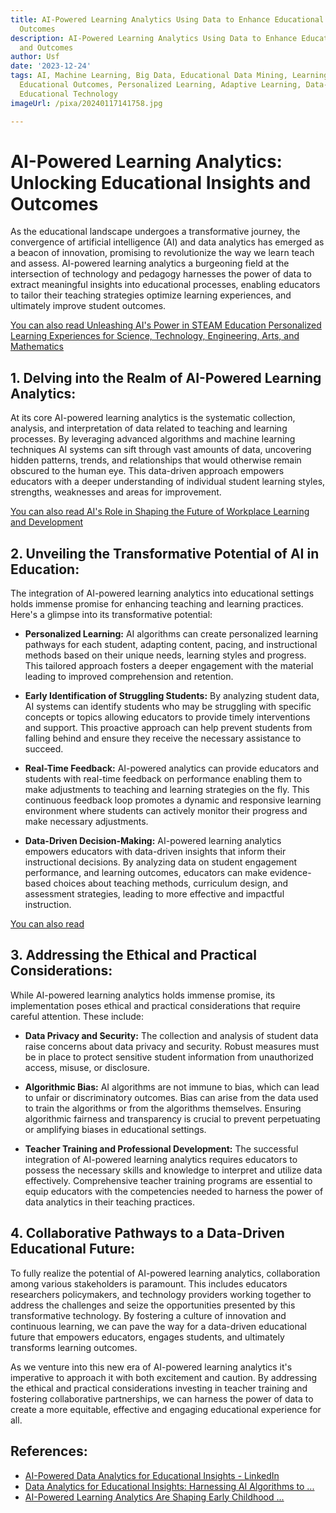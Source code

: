 ```yaml
---
title: AI-Powered Learning Analytics Using Data to Enhance Educational Insights and
  Outcomes
description: AI-Powered Learning Analytics Using Data to Enhance Educational Insights
  and Outcomes
author: Usf
date: '2023-12-24'
tags: AI, Machine Learning, Big Data, Educational Data Mining, Learning Analytics,
  Educational Outcomes, Personalized Learning, Adaptive Learning, Data-Driven Education,
  Educational Technology
imageUrl: /pixa/20240117141758.jpg

---
```

# AI-Powered Learning Analytics: Unlocking Educational Insights and Outcomes

As the educational  landscape undergoes a transformative journey, the convergence of artificial intelligence  (AI) and data analytics has emerged as a  beacon of innovation, promising to revolutionize the way we learn  teach and assess. AI-powered learning analytics a burgeoning field at the  intersection of technology  and pedagogy harnesses the power of  data to extract meaningful insights into educational processes, enabling educators to tailor their teaching strategies optimize learning experiences, and ultimately improve student outcomes.

[You can also read Unleashing  AI's Power  in STEAM Education Personalized Learning Experiences for Science, Technology, Engineering, Arts, and  Mathematics](Unleashing%20AI%27s%20Power%20in%20STEAM%20Education%20Personalized%20Learning%20Experiences%20for%20Science%2C%20Technology%2C%20Engineering%2C%20Arts%2C%20and%20Mathematics)


## 1. Delving into the Realm  of  AI-Powered Learning Analytics:

At  its core AI-powered learning analytics is the systematic collection, analysis, and interpretation  of data related to teaching  and learning processes.  By leveraging advanced algorithms and machine learning techniques AI systems can sift through vast amounts of data, uncovering hidden patterns, trends, and relationships that would otherwise remain obscured to the human eye. This data-driven approach empowers educators with a deeper understanding of individual student learning styles, strengths, weaknesses and areas for improvement.

[You can also read AI's Role in Shaping the Future of Workplace Learning and  Development](AI%27s%20Role%20in%20Shaping%20the%20Future%20of%20Workplace%20Learning%20and%20Development)


## 2. Unveiling the Transformative Potential of AI in Education:

The integration of AI-powered learning  analytics into educational settings holds immense promise for enhancing teaching and learning practices. Here's a glimpse into its transformative potential:

* **Personalized  Learning:** AI algorithms can create personalized learning pathways for each student, adapting content, pacing, and  instructional methods based on their unique needs, learning styles and progress. This tailored approach fosters a deeper engagement with the material  leading to improved comprehension and  retention.

* **Early  Identification  of Struggling Students:** By analyzing  student data, AI systems can identify students who may be struggling with specific concepts or topics allowing educators to provide timely interventions and support. This proactive approach can help prevent students from falling  behind and ensure they receive the necessary assistance to succeed.

* **Real-Time Feedback:** AI-powered analytics can provide educators and students with real-time  feedback on performance enabling  them to make adjustments to teaching and  learning strategies on the  fly. This continuous feedback loop promotes  a dynamic and responsive learning  environment where students can actively monitor their progress and make necessary adjustments.

* **Data-Driven  Decision-Making:** AI-powered learning analytics empowers  educators with data-driven insights that inform their instructional decisions. By analyzing  data on student engagement performance, and learning outcomes, educators can make  evidence-based  choices about teaching methods,  curriculum  design, and assessment  strategies, leading to more effective and impactful instruction.

[You can also read ]()


## 3. Addressing the Ethical and Practical Considerations:

While AI-powered learning analytics holds immense promise, its implementation poses ethical and  practical considerations  that require careful attention. These include:

* **Data Privacy and Security:** The collection and analysis of student data raise concerns about  data privacy and security. Robust measures must be in place to protect sensitive student information from unauthorized access, misuse, or disclosure.

* **Algorithmic Bias:** AI algorithms are not immune  to bias,  which can lead to unfair or discriminatory outcomes. Bias can arise from the data  used to train the algorithms  or from the algorithms themselves.  Ensuring algorithmic fairness and transparency is crucial to  prevent perpetuating or amplifying biases in educational settings.

* **Teacher Training and Professional Development:** The  successful integration of AI-powered learning analytics requires educators  to  possess the necessary skills and knowledge to interpret and utilize  data effectively. Comprehensive teacher training programs are essential  to equip educators with the competencies needed to harness the power of data analytics in their teaching practices.

## 4. Collaborative Pathways to a Data-Driven Educational Future:

To fully realize  the potential  of AI-powered learning analytics, collaboration among various stakeholders is  paramount. This includes educators researchers  policymakers, and  technology providers working together to  address the challenges and seize the opportunities presented by this transformative technology. By fostering a  culture  of innovation and continuous learning, we can pave the way  for a data-driven educational future that empowers educators, engages students,  and ultimately transforms learning outcomes.

As we venture into this new era of AI-powered learning  analytics it's  imperative to approach it  with both excitement and caution. By addressing the ethical and  practical considerations investing in teacher  training and fostering collaborative partnerships, we can harness the power  of data to create a more equitable, effective and engaging educational experience for all.

## References:
- [AI-Powered Data Analytics for Educational Insights - LinkedIn](https://www.linkedin.com/pulse/unveiling-pedagogical-potential-ai-powered-data-luis-palma-pires-tgkcf?trk=article-ssr-frontend-pulse_more-articles_related-content-card)
- [Data Analytics for Educational Insights: Harnessing AI Algorithms to ...](https://www.linkedin.com/pulse/data-analytics-educational-insights-harnessing-ai-luis-palma-pires-axw3f?trk=article-ssr-frontend-pulse_more-articles_related-content-card)
- [AI-Powered Learning Analytics Are Shaping Early Childhood ...](https://ceinternational1892.org/article/how-ai-powered-learning-analytics-are-shaping-early-childhood-education-and-instruction/)
